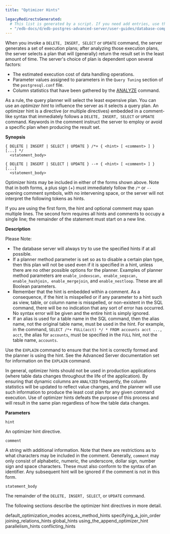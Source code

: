 ```yaml
---
title: "Optimizer Hints"

legacyRedirectsGenerated:
  # This list is generated by a script. If you need add entries, use the `legacyRedirects` key.
  - "/edb-docs/d/edb-postgres-advanced-server/user-guides/database-compatibility-for-oracle-developers-guide/11/Database_Compatibility_for_Oracle_Developers_Guide.1.038.html"
---
```


<div id="optimizer_hints" class="registered_link"></div>

When you invoke a `DELETE, INSERT, SELECT` or `UPDATE` command, the server generates a set of execution plans; after analyzing those execution plans, the server selects a plan that will (generally) return the result set in the least amount of time. The server's choice of plan is dependent upon several factors:

-   The estimated execution cost of data handling operations.
-   Parameter values assigned to parameters in the `Query Tuning` section of the `postgresql.conf` file.
-   Column statistics that have been gathered by the [ANALYZE](http://www.enterprisedb.com/docs/en/9.3/pg/sql-analyze.html) command.

As a rule, the query planner will select the least expensive plan. You can use an *optimizer* *hint* to influence the server as it selects a query plan. An optimizer hint is a directive (or multiple directives) embedded in a comment-like syntax that immediately follows a `DELETE, INSERT, SELECT` or `UPDATE` command. Keywords in the comment instruct the server to employ or avoid a specific plan when producing the result set.

**Synopsis**

```text
{ DELETE | INSERT | SELECT | UPDATE } /*+ { <hint> [ <comment> ] } [...] */
  <statement_body>

{ DELETE | INSERT | SELECT | UPDATE } --+ { <hint> [ <comment> ] } [...]
  <statement_body>
```

Optimizer hints may be included in either of the forms shown above. Note that in both forms, a plus sign (+) must immediately follow the `/*` or `--` opening comment symbols, with no intervening space, or the server will not interpret the following tokens as hints.

If you are using the first form, the hint and optional comment may span multiple lines. The second form requires all hints and comments to occupy a single line; the remainder of the statement must start on a new line.

**Description**

Please Note:

-   The database server will always try to use the specified hints if at all possible.
-   If a planner method parameter is set so as to disable a certain plan type, then this plan will not be used even if it is specified in a hint, unless there are no other possible options for the planner. Examples of planner method parameters are `enable_indexscan, enable_seqscan, enable_hashjoin, enable_mergejoin`, and `enable_nestloop`. These are all Boolean parameters.
-   Remember that the hint is embedded within a comment. As a consequence, if the hint is misspelled or if any parameter to a hint such as view, table, or column name is misspelled, or non-existent in the SQL command, there will be no indication that any sort of error has occurred. No syntax error will be given and the entire hint is simply ignored.
-   If an alias is used for a table name in the SQL command, then the alias name, not the original table name, must be used in the hint. For example, in the command, `SELECT /*+ FULL(acct) */ * FROM accounts acct ..., acct`, the alias for `accounts`, must be specified in the `FULL` hint, not the table name, `accounts`.

Use the `EXPLAIN` command to ensure that the hint is correctly formed and the planner is using the hint. See the Advanced Server documentation set for information on the `EXPLAIN` command.

In general, optimizer hints should not be used in production applications (where table data changes throughout the life of the application). By ensuring that dynamic columns are `ANALYZED` frequently, the column statistics will be updated to reflect value changes, and the planner will use such information to produce the least cost plan for any given command execution. Use of optimizer hints defeats the purpose of this process and will result in the same plan regardless of how the table data changes.

**Parameters**

`hint`

An optimizer hint directive.

`comment`

A string with additional information. Note that there are restrictions as to what characters may be included in the comment. Generally, `comment` may only consist of alphabetic, numeric, the underscore, dollar sign, number sign and space characters. These must also conform to the syntax of an identifier. Any subsequent hint will be ignored if the comment is not in this form.

`statement_body`

The remainder of the `DELETE, INSERT, SELECT`, or `UPDATE` command.

The following sections describe the optimizer hint directives in more detail.

<div class="toctree" maxdepth="3">

default_optimization_modes access_method_hints specifying_a_join_order joining_relations_hints global_hints using_the_append_optimizer_hint parallelism_hints conflicting_hints

</div>
